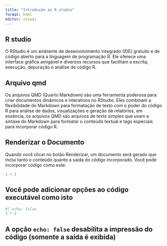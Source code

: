 ```yaml
---
title: "Introdução ao R studio"
format: html
editor: visual
---
```


## R studio

O RStudio é um ambiente de desenvolvimento integrado (IDE) gratuito e de código aberto para a linguagem de programação R. Ele oferece uma interface gráfica amigável e diversos recursos que facilitam a escrita, execução, depuração e análise de código R.

## Arquivo qmd

Os arquivos QMD (Quarto Markdown) são uma ferramenta poderosa para criar documentos dinâmicos e interativos no RStudio. Eles combinam a flexibilidade do Markdown para formatação de texto com o poder do código R para análise de dados, visualizações e geração de relatórios, em essência, os arquivos QMD são arquivos de texto simples que usam a sintaxe do Markdown para formatar o conteúdo textual e tags especiais para incorporar código R.

## Renderizar o Documento

Quando você clicar no botão Renderizar, um documento será gerado que inclui tanto o conteúdo quanto a saída do código incorporado. Você pode incorporar código como este:

```r
1 + 1
```

## Você pode adicionar opções ao código executável como isto

```r
#| echo: false
2 * 2
```

## A opção `echo: false` desabilita a impressão do código (somente a saída é exibida)
